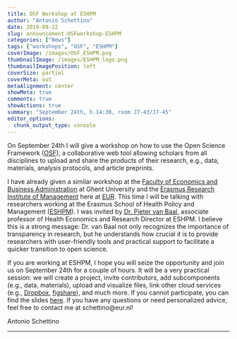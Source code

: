 ```yaml
---
title: OSF Workshop at ESHPM  
author: "Antonio Schettino"
date: 2019-09-22
slug: announcement-OSFworkshop-ESHPM
categories: ["News"]
tags: ["workshops", "OSF", "ESHPM"]
coverImage: /images/OSF_ESHPM.png
thumbnailImage: /images/ESHPM_logo.png
thumbnailImagePosition: left
coverSize: partial
coverMeta: out
metaAlignment: center
showMeta: true
comments: true
showActions: true
summary: "September 24th, h.14:30, room J7-43/J7-45"
editor_options: 
  chunk_output_type: console
---
```


On September 24th I will give a workshop on how to use the Open Science Framework ([OSF](https://osf.io)), a collaborative web tool allowing scholars from all disciplines to upload and share the products of their research, e.g., data, materials, analysis protocols, and article preprints. 

I have already given a similar workshop at the [Faculty of Economics and Business Administration](https://www.ugent.be/eb/en) at Ghent University and the [Erasmus Research Institute of Management](https://www.erim.eur.nl) here at [EUR](https://www.eur.nl). This time I will be talking with researchers working at the Erasmus School of Health Policy and Management ([ESHPM](https://www.eur.nl/eshpm/)). I was invited by [Dr. Pieter van Baal](https://www.eur.nl/people/pieter-van-baal), associate professor of Health Economics and Research Director at ESHPM. I believe this is a strong message: Dr. van Baal not only recognizes the importance of transparency in research, but he understands how crucial it is to provide researchers with user-friendly tools and practical support to facilitate a quicker transition to open science.

If you are working at ESHPM, I hope you will seize the opportunity and join us on September 24th for a couple of hours. It will be a very practical session: we will create a project, invite contributors, add subcomponents (e.g., data, materials), upload and visualize files, link other cloud services (e.g., [Dropbox](https://www.dropbox.com), [figshare](https://figshare.com)), and much more. If you cannot participate, you can find the slides [here](https://osf.io/83u9x/). If you have any questions or need personalized advice, feel free to contact me at schettino@eur.nl!


Antonio Schettino

***


